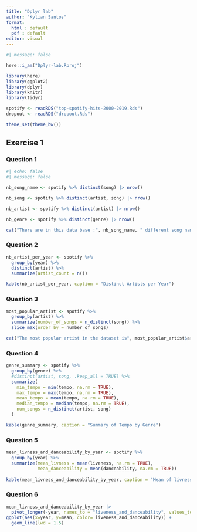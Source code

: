 ```yaml
---
title: "Dplyr lab"
author: "Kylian Santos"
format: 
  html : default
  pdf : default
editor: visual
---
```


```r
#| message: false

here::i_am("Dplyr-lab.Rproj")

library(here)
library(ggplot2)
library(dplyr)
library(knitr)
library(tidyr)

spotify <- readRDS("top-spotify-hits-2000-2019.Rds")
dropout <- readRDS("dropout.Rds")

theme_set(theme_bw())
```

## Exercise 1 

### Question 1 

```r
#| echo: false
#| message: false

nb_song_name <- spotify %>% distinct(song) |> nrow()

nb_song <- spotify %>% distinct(artist, song) |> nrow()

nb_artist <- spotify %>% distinct(artist) |> nrow()

nb_genre <- spotify %>% distinct(genre) |> nrow()

cat("There are in this data base :", nb_song_name, " different song names, but there are in reality :", nb_song, "different songs, make by :", nb_artist, " different artists. Moreover, there are :", nb_genre, " different genres in this spotify data base.")
```
### Question 2 

```r
nb_artist_per_year <- spotify %>%
  group_by(year) %>%
  distinct(artist) %>%
  summarize(artist_count = n())

kable(nb_artist_per_year, caption = "Distinct Artists per Year")
```

### Question 3 

```r
most_popular_artist <- spotify %>% 
  group_by(artist) %>%
  summarize(number_of_songs = n_distinct(song)) %>%
  slice_max(order_by = number_of_songs)

cat("The most popular artist in the dataset is", most_popular_artist$artist, "with", most_popular_artist$number_of_songs, "songs.")
```

### Question 4 

```r
genre_summary <- spotify %>%
  group_by(genre) %>%
  #distinct(artist, song, .keep_all = TRUE) %>%
  summarize(
    min_tempo = min(tempo, na.rm = TRUE),
    max_tempo = max(tempo, na.rm = TRUE),
    mean_tempo = mean(tempo, na.rm = TRUE),
    median_tempo = median(tempo, na.rm = TRUE),
    num_songs = n_distinct(artist, song)
  )

kable(genre_summary, caption = "Summary of Tempo by Genre")
```

### Question 5 

```r
mean_livness_and_danceability_by_year <- spotify %>% 
  group_by(year) %>%
  summarize(mean_livness = mean(liveness, na.rm = TRUE),
            mean_danceability = mean(danceability, na.rm = TRUE))
  
kable(mean_livness_and_danceability_by_year, caption = "Mean of livness and danceability by genre.")
```


### Question 6 

```r
mean_livness_and_danceability_by_year |>
  pivot_longer(-year, names_to = "liveness_and_danceability", values_to = "mean") |>
ggplot(aes(x=year, y=mean, color= liveness_and_danceability)) +
  geom_line(lwd = 1.5)
```

